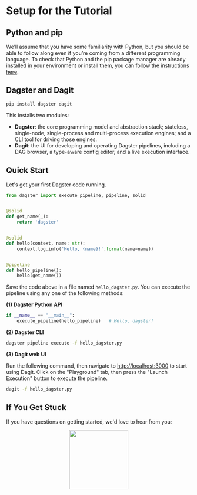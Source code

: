 
<DynamicMetaTags
  title="Setup for the Tutorial | Dagster"
  description="Here's a Dagster setup guide before the tutorial."
/>


# Setup for the Tutorial

## Python and pip

We’ll assume that you have some familiarity with Python, but you should be able to follow along even
if you’re coming from a different programming language. To check that Python and the pip package
manager are already installed in your environment or install them, you can follow the instructions
[here](https://packaging.python.org/guides/installing-using-pip-and-virtual-environments/).

## Dagster and Dagit

```bash
pip install dagster dagit
```

This installs two modules:

- **Dagster**: the core programming model and abstraction stack; stateless, single-node,
  single-process and multi-process execution engines; and a CLI tool for driving those engines.
- **Dagit**: the UI for developing and operating Dagster pipelines, including a DAG browser, a
  type-aware config editor, and a live execution interface.

## Quick Start

Let's get your first Dagster code running.

```python
from dagster import execute_pipeline, pipeline, solid


@solid
def get_name(_):
    return 'dagster'


@solid
def hello(context, name: str):
    context.log.info('Hello, {name}!'.format(name=name))


@pipeline
def hello_pipeline():
    hello(get_name())
```

Save the code above in a file named `hello_dagster.py`. You can execute the pipeline using any one
of the following methods:

**(1) Dagster Python API**

```python
if __name__ == "__main__":
    execute_pipeline(hello_pipeline)   # Hello, dagster!
```

**(2) Dagster CLI**

```bash
dagster pipeline execute -f hello_dagster.py
```

**(3) Dagit web UI**

Run the following command, then navigate to [http://localhost:3000](http://localhost:3000) to start
using Dagit. Click on the "Playground" tab, then press the "Launch Execution" button to execute the
pipeline.

```bash
dagit -f hello_dagster.py
```

## If You Get Stuck

If you have questions on getting started, we'd love to hear from you:

<p align="center">
  <a href="https://dagster-slackin.herokuapp.com/" target="_blank">
    <img
      src="https://user-images.githubusercontent.com/609349/63558739-f60a7e00-c502-11e9-8434-c8a95b03ce62.png"
      width="160px"
    />
  </a>
</p>

<br />
